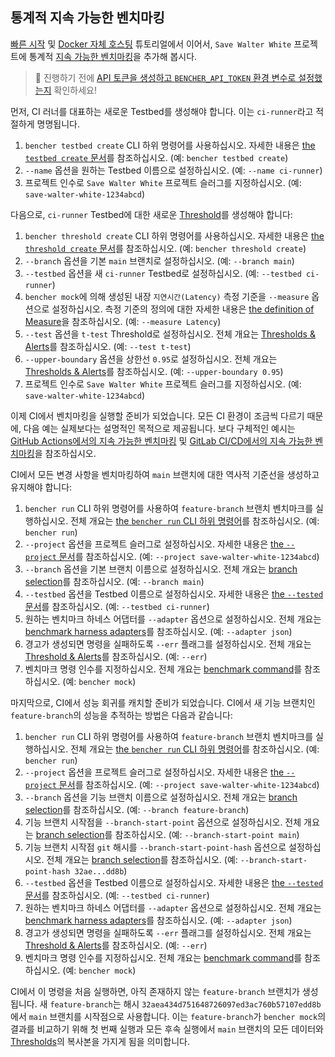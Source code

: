 ## 통계적 지속 가능한 벤치마킹

[빠른 시작][quick start] 및 [Docker 자체 호스팅][docker self-hosted] 튜토리얼에서 이어서,
`Save Walter White` 프로젝트에 통계적 [지속 가능한 벤치마킹][continuous benchmarking]을 추가해 봅시다.

> 🐰 진행하기 전에
> [API 토큰을 생성하고 `BENCHER_API_TOKEN` 환경 변수로 설정했는지][create an api token] 확인하세요!

먼저, CI 러너를 대표하는 새로운 Testbed를 생성해야 합니다. 이는 `ci-runner`라고 적절하게 명명됩니다.

<TestbedCreate />

1. `bencher testbed create` CLI 하위 명령어를 사용하십시오.
   자세한 내용은 [the `testbed create` 문서][testbed create]를 참조하십시오.
   (예: `bencher testbed create`)
2. `--name` 옵션을 원하는 Testbed 이름으로 설정하십시오.
   (예: `--name ci-runner`)
3. 프로젝트 인수로 `Save Walter White` 프로젝트 슬러그를 지정하십시오.
   (예: `save-walter-white-1234abcd`)

다음으로, `ci-runner` Testbed에 대한 새로운 [Threshold][thresholds]를 생성해야 합니다:

<ThresholdCreateStatistical />

1. `bencher threshold create` CLI 하위 명령어를 사용하십시오.
   자세한 내용은 [the `threshold create` 문서][threshold create]를 참조하십시오.
   (예: `bencher threshold create`)
2. `--branch` 옵션을 기본 `main` 브랜치로 설정하십시오.
   (예: `--branch main`)
3. `--testbed` 옵션을 새 `ci-runner` Testbed로 설정하십시오.
   (예: `--testbed ci-runner`)
4. `bencher mock`에 의해 생성된 내장 `지연시간(Latency)` 측정 기준을 `--measure` 옵션으로 설정하십시오.
   측정 기준의 정의에 대한 자세한 내용은 [the definition of Measure][measure]을 참조하십시오.
   (예: `--measure Latency`)
5. `--test` 옵션을 `t-test` Threshold로 설정하십시오.
   전체 개요는 [Thresholds & Alerts][t-test]를 참조하십시오.
   (예: `--test t-test`)
6. `--upper-boundary` 옵션을 상한선 `0.95`로 설정하십시오.
   전체 개요는 [Thresholds & Alerts][t-test upper boundary]를 참조하십시오.
   (예: `--upper-boundary 0.95`)
7. 프로젝트 인수로 `Save Walter White` 프로젝트 슬러그를 지정하십시오.
   (예: `save-walter-white-1234abcd`)

이제 CI에서 벤치마킹을 실행할 준비가 되었습니다.
모든 CI 환경이 조금씩 다르기 때문에,
다음 예는 실제보다는 설명적인 목적으로 제공됩니다.
보다 구체적인 예시는 [GitHub Actions에서의 지속 가능한 벤치마킹][github actions] 및 [GitLab CI/CD에서의 지속 가능한 벤치마킹][gitlab ci/cd]을 참조하십시오.

CI에서 모든 변경 사항을 벤치마킹하여 `main` 브랜치에 대한 역사적 기준선을 생성하고 유지해야 합니다:

<RunMainStatistical />

1. `bencher run` CLI 하위 명령어를 사용하여 `feature-branch` 브랜치 벤치마크를 실행하십시오.
   전체 개요는 [the `bencher run` CLI 하위 명령어][bencher run]를 참조하십시오.
   (예: `bencher run`)
2. `--project` 옵션을 프로젝트 슬러그로 설정하십시오.
   자세한 내용은 [the `--project` 문서][project option]를 참조하십시오.
   (예: `--project save-walter-white-1234abcd`)
3. `--branch` 옵션을 기본 브랜치 이름으로 설정하십시오.
   전체 개요는 [branch selection][branch selection branch]를 참조하십시오.
   (예: `--branch main`)
4. `--testbed` 옵션을 Testbed 이름으로 설정하십시오.
   자세한 내용은 [the `--tested` 문서][testbed option]를 참조하십시오.
   (예: `--testbed ci-runner`)
5. 원하는 벤치마크 하네스 어댑터를 `--adapter` 옵션으로 설정하십시오.
   전체 개요는 [benchmark harness adapters][adapters]를 참조하십시오.
   (예: `--adapter json`)
6. 경고가 생성되면 명령을 실패하도록 `--err` 플래그를 설정하십시오.
   전체 개요는 [Threshold & Alerts][alerts]를 참조하십시오.
   (예: `--err`)
7. 벤치마크 명령 인수를 지정하십시오.
   전체 개요는 [benchmark command][command argument]를 참조하십시오.
   (예: `bencher mock`)

마지막으로, CI에서 성능 회귀를 캐치할 준비가 되었습니다.
CI에서 새 기능 브랜치인 `feature-branch`의 성능을 추적하는 방법은 다음과 같습니다:

<RunFeatureStatistical />

1. `bencher run` CLI 하위 명령어를 사용하여 `feature-branch` 브랜치 벤치마크를 실행하십시오.
   전체 개요는 [the `bencher run` CLI 하위 명령어][bencher run]를 참조하십시오.
   (예: `bencher run`)
2. `--project` 옵션을 프로젝트 슬러그로 설정하십시오.
   자세한 내용은 [the `--project` 문서][project option]를 참조하십시오.
   (예: `--project save-walter-white-1234abcd`)
3. `--branch` 옵션을 기능 브랜치 이름으로 설정하십시오.
   전체 개요는 [branch selection][branch selection branch]를 참조하십시오.
   (예: `--branch feature-branch`)
4. 기능 브랜치 시작점을 `--branch-start-point` 옵션으로 설정하십시오.
   전체 개요는 [branch selection][branch selection start point]를 참조하십시오.
   (예: `--branch-start-point main`)
5. 기능 브랜치 시작점 `git` 해시를 `--branch-start-point-hash` 옵션으로 설정하십시오.
   전체 개요는 [branch selection][branch selection start point hash]를 참조하십시오.
   (예: `--branch-start-point-hash 32ae...dd8b`)
6. `--testbed` 옵션을 Testbed 이름으로 설정하십시오.
   자세한 내용은 [the `--tested` 문서][testbed option]를 참조하십시오.
   (예: `--testbed ci-runner`)
7. 원하는 벤치마크 하네스 어댑터를 `--adapter` 옵션으로 설정하십시오.
   전체 개요는 [benchmark harness adapters][adapters]를 참조하십시오.
   (예: `--adapter json`)
8. 경고가 생성되면 명령을 실패하도록 `--err` 플래그를 설정하십시오.
   전체 개요는 [Threshold & Alerts][alerts]를 참조하십시오.
   (예: `--err`)
9. 벤치마크 명령 인수를 지정하십시오.
   전체 개요는 [benchmark command][command argument]를 참조하십시오.
   (예: `bencher mock`)

CI에서 이 명령을 처음 실행하면, 아직 존재하지 않는 `feature-branch` 브랜치가 생성됩니다.
새 `feature-branch`는 해시 `32aea434d751648726097ed3ac760b57107edd8b`에서 `main` 브랜치를 시작점으로 사용합니다.
이는 `feature-branch`가 `bencher mock`의 결과를 비교하기 위해 첫 번째 실행과 모든 후속 실행에서 `main` 브랜치의 모든 데이터와 [Thresholds][thresholds]의 복사본을 가지게 됨을 의미합니다.

[quick start]: /ko/docs/tutorial/quick-start/
[docker self-hosted]: /ko/docs/tutorial/docker/
[continuous benchmarking]: /ko/docs/explanation/continuous-benchmarking/
[create an api token]: /ko/docs/tutorial/quick-start/#create-an-api-token
[testbed create]: /ko/docs/api/projects/testbeds/#post-v0projectsprojecttestbeds
[thresholds]: /ko/docs/explanation/thresholds/
[threshold create]: /ko/docs/api/projects/thresholds/#post-v0projectsprojectthresholds
[measure]: /ko/docs/explanation/benchmarking/#measures
[t-test]: /ko/docs/explanation/thresholds/#t-test-thresholds
[t-test upper boundary]: /ko/docs/explanation/thresholds/#t-test-threshold-upper-boundary
[github actions]: /ko/docs/how-to/github-actions/
[gitlab ci/cd]: /ko/docs/how-to/gitlab-ci-cd/
[bencher run]: /ko/docs/explanation/bencher-run/
[project option]: /ko/docs/explanation/bencher-run/#--project-project
[branch selection branch]: /ko/docs/explanation/branch-selection/#--branch-branch
[testbed option]: /ko/docs/explanation/bencher-run/#--testbed-testbed
[adapters]: /ko/docs/explanation/adapters/
[alerts]: /ko/docs/explanation/thresholds/#alerts
[command argument]: /ko/docs/explanation/bencher-run/#benchmark-command
[branch selection start point]: /ko/docs/explanation/branch-selection/#--branch-start-point-branch
[branch selection start point hash]: /ko/docs/explanation/branch-selection/#--branch-start-point-hash-hash